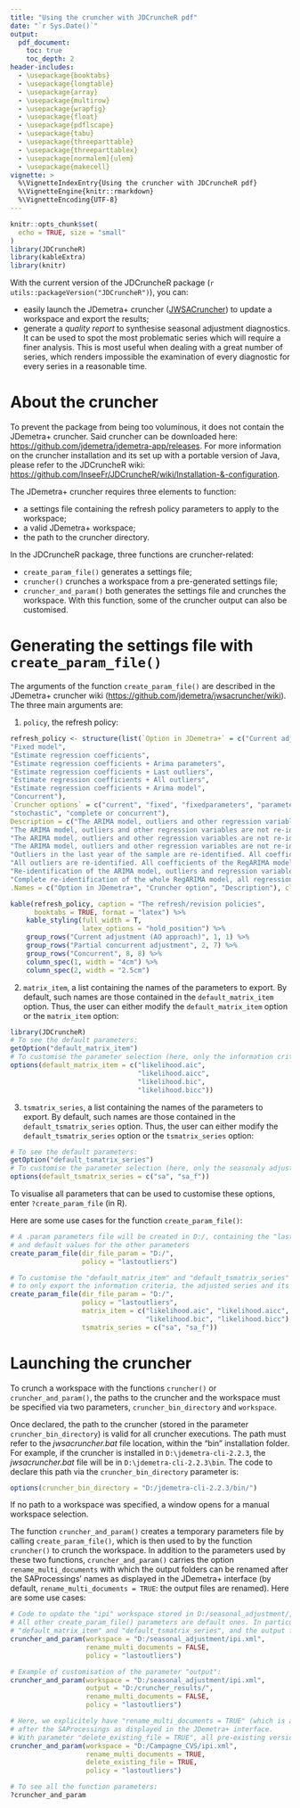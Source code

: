 ```yaml
---
title: "Using the cruncher with JDCruncheR pdf"
date: "`r Sys.Date()`"
output:
  pdf_document:
    toc: true
    toc_depth: 2
header-includes:
  - \usepackage{booktabs}
  - \usepackage{longtable}
  - \usepackage{array}
  - \usepackage{multirow}
  - \usepackage{wrapfig}
  - \usepackage{float}
  - \usepackage{pdflscape}
  - \usepackage{tabu}
  - \usepackage{threeparttable}
  - \usepackage{threeparttablex}
  - \usepackage[normalem]{ulem}
  - \usepackage{makecell}
vignette: >
  %\VignetteIndexEntry{Using the cruncher with JDCruncheR pdf}
  %\VignetteEngine{knitr::rmarkdown}
  %\VignetteEncoding{UTF-8}
---
```


```r
knitr::opts_chunk$set(
  echo = TRUE, size = "small"
)
library(JDCruncheR)
library(kableExtra)
library(knitr)
```


With the current version of the JDCruncheR package (`r utils::packageVersion("JDCruncheR")`), you can:

- easily launch the JDemetra+ cruncher ([JWSACruncher](https://github.com/jdemetra/jwsacruncher/releases)) to update a workspace and export the results;  
- generate a *quality report* to synthesise seasonal adjustment diagnostics. It can be used to spot the most problematic series which will require a finer analysis. This is most useful when dealing with a great number of series, which renders impossible the examination of every diagnostic for every series in a reasonable time. 

# About the cruncher

To prevent the package from being too voluminous, it does not contain the JDemetra+ cruncher. Said cruncher can be downloaded here: <https://github.com/jdemetra/jdemetra-app/releases>. For more information on the cruncher installation and its set up with a portable version of Java, please refer to the JDCruncheR wiki: <https://github.com/InseeFr/JDCruncheR/wiki/Installation-&-configuration>.

The JDemetra+ cruncher requires three elements to function:

- a settings file containing the refresh policy parameters to apply to the workspace;  
- a valid JDemetra+ workspace;  
- the path to the cruncher directory.

In the JDCruncheR package, three functions are cruncher-related:  

- `create_param_file()` generates a settings file;  
- `cruncher()` crunches a workspace from a pre-generated settings file;  
- `cruncher_and_param()` both generates the settings file and crunches the workspace. With this function, some of the cruncher output can also be customised.

# Generating the settings file with `create_param_file()`

The arguments of the function `create_param_file()` are described in the JDemetra+ cruncher wiki (<https://github.com/jdemetra/jwsacruncher/wiki>). The three main arguments are:  

1. `policy`, the refresh policy:

```r
refresh_policy <- structure(list(`Option in JDemetra+` = c("Current adjustment (AO approach)",
"Fixed model", 
"Estimate regression coefficients", 
"Estimate regression coefficients + Arima parameters", 
"Estimate regression coefficients + Last outliers", 
"Estimate regression coefficients + All outliers", 
"Estimate regression coefficients + Arima model", 
"Concurrent"), 
`Cruncher options` = c("current", "fixed", "fixedparameters", "parameters (default policy)", "lastoutliers", "outliers", 
"stochastic", "complete or concurrent"), 
Description = c("The ARIMA model, outliers and other regression variables are not re-identified, and the values of all associated coefficients are fixed. All new observations are classified as additive outliers and corresponding coefficients are estimated during the regression phase. The transformation type remains unchanged.",
"The ARIMA model, outliers and other regression variables are not re-identified and the values of all coefficients are fixed. The transformation type remains unchanged.", 
"The ARIMA model, outliers and other regression variables are not re-identified. The coefficients of the ARIMA model are fixed but the regression variables coefficients are re-estimated. The transformation type remains unchanged.", 
"The ARIMA model, outliers and other regression variables are not re-identified. All coefficients of the RegARIMA model are re-estimated, for regression variables and ARIMA parameters. The transformation type remains unchanged.", 
"Outliers in the last year of the sample are re-identified. All coefficients of the RegARIMA model, regression variables and ARIMA parameters, are re-estimated. The transformation type remains unchanged.", 
"All outliers are re-identified. All coefficients of the RegARIMA model, regression variables and ARIMA parameters, are re-estimated. The transformation type remains unchanged.",
"Re-identification of the ARIMA model, outliers and regression variables, except the calendar variables. The transformation type remains unchanged.", 
"Complete re-identification of the whole RegARIMA model, all regression variables and ARIMA model orders.")), 
.Names = c("Option in JDemetra+", "Cruncher option", "Description"), class = "data.frame", row.names = c(NA, -7L))

kable(refresh_policy, caption = "The refresh/revision policies",
      booktabs = TRUE, format = "latex") %>% 
    kable_styling(full_width = T,
                  latex_options = "hold_position") %>% 
    group_rows("Current adjustment (AO approach)", 1, 1) %>% 
    group_rows("Partial concurrent adjustment", 2, 7) %>% 
    group_rows("Concurrent", 8, 8) %>% 
    column_spec(1, width = "4cm") %>% 
    column_spec(2, width = "2.5cm")


```

\begin{table}[!h]

\caption{\label{tab:unnamed-chunk-1}The refresh policies}
\centering
\begin{tabu} to \linewidth {>{\raggedright\arraybackslash}p{4cm}>{\raggedright\arraybackslash}p{2.5cm}>{\raggedright}X}
\toprule
Option in JDemetra+ & Cruncher option & Description\\
\midrule
\addlinespace[0.3em]
\hspace{1em}Current adjustment (AO approach) & current & The ARIMA model, outliers and other regression variables are not re-identified, and the values of all associated coefficients are fixed. All new observations are classified as additive outliers and corresponding coefficients are estimated during the regression phase. The transformation type remains unchanged..\\
\multicolumn{3}{l}{\textbf{Partial concurrent adjustment}}\\
\hspace{1em}Fixed model & fixed & The ARIMA model, outliers and other regression variables are not re-identified and the values of all coefficients are fixed. The transformation type remains unchanged.\\
\hspace{1em}Estimate regression coefficients & fixedparameters & The ARIMA model, outliers and other regression variables are not re-identified. The coefficients of the ARIMA model are fixed but the regression variables coefficients are re-estimated. The transformation type remains unchanged.\\
\hspace{1em}Estimate regression coefficients + Arima parameters & parameters (default policy) & The ARIMA model, outliers and other regression variables are not re-identified. All coefficients of the RegARIMA model are re-estimated, for regression variables and ARIMA parameters. The transformation type remains unchanged.\\
\hspace{1em}Estimate regression coefficients + Last outliers & lastoutliers & Outliers in the last year of the sample are re-identified. All coefficients of the RegARIMA model, regression variables and ARIMA parameters, are re-estimated. The transformation type remains unchanged.\\
\hspace{1em}Estimate regression coefficients + all outliers & outliers & All outliers are re-identified. All coefficients of the RegARIMA model, regression variables and ARIMA parameters, are re-estimated. The transformation type remains unchanged.\\
\hspace{1em}Estimate regression coefficients + Arima model & stochastic & Re-identification of the ARIMA model, outliers and regression variables, except the calendar variables. The transformation type remains unchanged.\\
\addlinespace[0.3em]
\multicolumn{3}{l}{\textbf{Concurrent}}\\
\hspace{1em}Concurrent & complete or concurrent & Complete re-identification of the whole RegARIMA model, all regression variables and ARIMA model orders.\\
\bottomrule
\end{tabu}
\end{table}

2. `matrix_item`, a list containing the names of the parameters to export. By default, such names are those contained in the `default_matrix_item` option. Thus, the user can either modify the `default_matrix_item` option or the `matrix_item` option:
```r
library(JDCruncheR)
# To see the default parameters:
getOption("default_matrix_item")
# To customise the parameter selection (here, only the information criteria are exported):
options(default_matrix_item = c("likelihood.aic",
                                "likelihood.aicc",
                                "likelihood.bic",
                                "likelihood.bicc"))
```

3. `tsmatrix_series`, a list containing the names of the parameters to export. By default, such names are those contained in the `default_tsmatrix_series` option. Thus, the user can either modify the `default_tsmatrix_series` option or the  `tsmatrix_series` option:
```r
# To see the default parameters:
getOption("default_tsmatrix_series")
# To customise the parameter selection (here, only the seasonaly adjusted series and its previsions are exported):
options(default_tsmatrix_series = c("sa", "sa_f"))
```

To visualise all parameters that can be used to customise these options, enter `?create_param_file` (in R).


Here are some use cases for the function `create_param_file()`:

```r
# A .param parameters file will be created in D:/, containing the "lastoutliers" refresh policy 
# and default values for the other parameters 
create_param_file(dir_file_param = "D:/",
                  policy = "lastoutliers")

# To customise the "default_matrix_item" and "default_tsmatrix_series" options 
# to only export the information criteria, the adjusted series and its forecast:
create_param_file(dir_file_param = "D:/",
                  policy = "lastoutliers",
                  matrix_item = c("likelihood.aic", "likelihood.aicc",
                                  "likelihood.bic", "likelihood.bicc"),
                  tsmatrix_series = c("sa", "sa_f"))
```



# Launching the cruncher

To crunch a workspace with the functions `cruncher()` or `cruncher_and_param()`, the paths to the cruncher and the workspace must be specified via two parameters, `cruncher_bin_directory` and `workspace`.

Once declared, the path to the cruncher (stored in the parameter `cruncher_bin_directory`) is valid for all cruncher executions. The path must refer to the *jwsacruncher.bat* file location, within the "bin" installation folder. For example, if the cruncher is installed in `D:\jdemetra-cli-2.2.3`, the *jwsacruncher.bat* file will be in `D:\jdemetra-cli-2.2.3\bin`. The code to declare this path via the `cruncher_bin_directory` parameter is:

```r
options(cruncher_bin_directory = "D:/jdemetra-cli-2.2.3/bin/")
```

If no path to a workspace was specified, a window opens for a manual workspace selection.

The function `cruncher_and_param()` creates a temporary parameters file by calling `create_param_file()`, which is then used to by the function `cruncher()` to crunch the workspace. In addition to the parameters used by these two functions, `cruncher_and_param()` carries the option `rename_multi_documents` with which the output folders can be renamed after the SAProcessings' names as displayed in the JDemetra+ interface (by default, `rename_multi_documents = TRUE`: the output files are renamed). Here are some use cases:

```r
# Code to update the "ipi" workspace stored in D:/seasonal_adjustment/, with the refresh policy "lastoutliers".
# All other create_param_file() parameters are default ones. In particular, the exported parameters are the default 
# "default_matrix_item" and "default_tsmatrix_series", and the output folder is D:/seasonal_adjustment/Output/.
cruncher_and_param(workspace = "D:/seasonal_adjustment/ipi.xml",
                   rename_multi_documents = FALSE,
                   policy = "lastoutliers")

# Example of customisation of the parameter "output":
cruncher_and_param(workspace = "D:/seasonal_adjustment/ipi.xml",
                   output = "D:/cruncher_results/",
                   rename_multi_documents = FALSE,
                   policy = "lastoutliers")

# Here, we explicitely have "rename_multi_documents = TRUE" (which is also the default value) to rename the ouput folders 
# after the SAProcessings as displayed in the JDemetra+ interface. 
# With parameter "delete_existing_file = TRUE", all pre-existing versions of such folders are deleted before the export.
cruncher_and_param(workspace = "D:/Campagne_CVS/ipi.xml",
                   rename_multi_documents = TRUE,
                   delete_existing_file = TRUE,
                   policy = "lastoutliers")

# To see all the function parameters:
?cruncher_and_param
```

